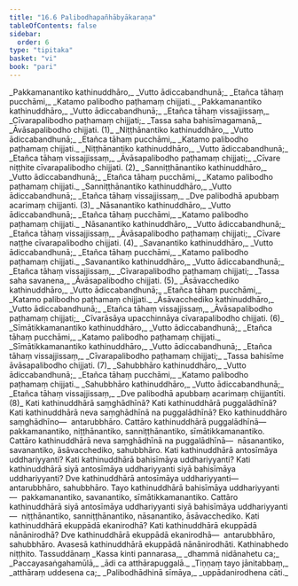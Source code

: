 ```yaml
---
title: "16.6 Palibodhapañhābyākaraṇa"
tableOfContents: false
sidebar:
  order: 6
type: "tipitaka"
basket: "vi"
book: "pari"
---
```



<DynamicBreadcrumb />

<Division number="415" book="pari">

<Paragraph number="1917" type="verses" book="pari">
_Pakkamanantiko kathinuddhāro,_  
_Vutto ādiccabandhunā;_  
_Etañca tāhaṃ pucchāmi,_  
_Katamo palibodho paṭhamaṃ chijjati._  

</Paragraph>

<Paragraph number="1918" type="verses" book="pari">
_Pakkamanantiko kathinuddhāro,_  
_Vutto ādiccabandhunā;_  
_Etañca tāhaṃ vissajjissaṃ,_  
_Cīvarapalibodho paṭhamaṃ chijjati;_  
_Tassa saha bahisīmagamanā,_  
_Āvāsapalibodho chijjati. (1)_  

</Paragraph>

<Paragraph number="1919" type="verses" book="pari">
_Niṭṭhānantiko kathinuddhāro,_  
_Vutto ādiccabandhunā;_  
_Etañca tāhaṃ pucchāmi,_  
_Katamo palibodho paṭhamaṃ chijjati._  

</Paragraph>

<Paragraph number="1920" type="verses" book="pari">
_Niṭṭhānantiko kathinuddhāro,_  
_Vutto ādiccabandhunā;_  
_Etañca tāhaṃ vissajjissaṃ,_  
_Āvāsapalibodho paṭhamaṃ chijjati;_  
_Cīvare niṭṭhite cīvarapalibodho chijjati. (2)_  

</Paragraph>

<Paragraph number="1921" type="verses" book="pari">
_Sanniṭṭhānantiko kathinuddhāro,_  
_Vutto ādiccabandhunā;_  
_Etañca tāhaṃ pucchāmi,_  
_Katamo palibodho paṭhamaṃ chijjati._  

</Paragraph>

<Paragraph number="1922" type="verses" book="pari">
_Sanniṭṭhānantiko kathinuddhāro,_  
_Vutto ādiccabandhunā;_  
_Etañca tāhaṃ vissajjissaṃ,_  
_Dve palibodhā apubbaṃ acarimaṃ chijjanti. (3)_  

</Paragraph>

<Paragraph number="1923" type="verses" book="pari">
_Nāsanantiko kathinuddhāro,_  
_Vutto ādiccabandhunā;_  
_Etañca tāhaṃ pucchāmi,_  
_Katamo palibodho paṭhamaṃ chijjati._  

</Paragraph>

<Paragraph number="1924" type="verses" book="pari">
_Nāsanantiko kathinuddhāro,_  
_Vutto ādiccabandhunā;_  
_Etañca tāhaṃ vissajjissaṃ,_  
_Āvāsapalibodho paṭhamaṃ chijjati;_  
_Cīvare naṭṭhe cīvarapalibodho chijjati. (4)_  

</Paragraph>

<Paragraph number="1925" type="verses" book="pari">
_Savanantiko kathinuddhāro,_  
_Vutto ādiccabandhunā;_  
_Etañca tāhaṃ pucchāmi,_  
_Katamo palibodho paṭhamaṃ chijjati._  

</Paragraph>

<Paragraph number="1926" type="verses" book="pari">
_Savanantiko kathinuddhāro,_  
_Vutto ādiccabandhunā;_  
_Etañca tāhaṃ vissajjissaṃ,_  
_Cīvarapalibodho paṭhamaṃ chijjati;_  
_Tassa saha savanena,_  
_Āvāsapalibodho chijjati. (5)_  

</Paragraph>

<Paragraph number="1927" type="verses" book="pari">
_Āsāvacchediko kathinuddhāro,_  
_Vutto ādiccabandhunā;_  
_Etañca tāhaṃ pucchāmi,_  
_Katamo palibodho paṭhamaṃ chijjati._  

</Paragraph>

<Paragraph number="1928" type="verses" book="pari">
_Āsāvacchediko kathinuddhāro,_  
_Vutto ādiccabandhunā;_  
_Etañca tāhaṃ vissajjissaṃ,_  
_Āvāsapalibodho paṭhamaṃ chijjati;_  
_Cīvarāsāya upacchinnāya cīvarapalibodho chijjati. (6)_  

</Paragraph>

<Paragraph number="1929" type="verses" book="pari">
_Sīmātikkamanantiko kathinuddhāro,_  
_Vutto ādiccabandhunā;_  
_Etañca tāhaṃ pucchāmi,_  
_Katamo palibodho paṭhamaṃ chijjati._  

</Paragraph>

<Paragraph number="1930" type="verses" book="pari">
_Sīmātikkamanantiko kathinuddhāro,_  
_Vutto ādiccabandhunā;_  
_Etañca tāhaṃ vissajjissaṃ,_  
_Cīvarapalibodho paṭhamaṃ chijjati;_  
_Tassa bahisīme āvāsapalibodho chijjati. (7)_  

</Paragraph>

<Paragraph number="1931" type="verses" book="pari">
_Sahubbhāro kathinuddhāro,_  
_Vutto ādiccabandhunā;_  
_Etañca tāhaṃ pucchāmi,_  
_Katamo palibodho paṭhamaṃ chijjati._  

</Paragraph>

<Paragraph number="1932" type="verses" book="pari">
_Sahubbhāro kathinuddhāro,_  
_Vutto ādiccabandhunā;_  
_Etañca tāhaṃ vissajjissaṃ,_  
_Dve palibodhā apubbaṃ acarimaṃ chijjantīti. (8)_  

</Paragraph>

</Division>
<Division number="416" book="pari">

<Paragraph number="1933" book="pari">
Kati kathinuddhārā saṃghādhīnā? Kati kathinuddhārā puggalādhīnā? Kati kathinuddhārā neva saṃghādhīnā na puggalādhīnā? Eko kathinuddhāro saṃghādhīno—  antarubbhāro. Cattāro kathinuddhārā puggalādhīnā—  pakkamanantiko, niṭṭhānantiko, sanniṭṭhānantiko, sīmātikkamanantiko. Cattāro kathinuddhārā neva saṃghādhīnā na puggalādhīnā—  nāsanantiko, savanantiko, āsāvacchediko, sahubbhāro. Kati kathinuddhārā antosīmāya uddhariyyanti? Kati kathinuddhārā bahisīmāya uddhariyyanti? Kati kathinuddhārā siyā antosīmāya uddhariyyanti siyā bahisīmāya uddhariyyanti? Dve kathinuddhārā antosīmāya uddhariyyanti—  antarubbhāro, sahubbhāro. Tayo kathinuddhārā bahisīmāya uddhariyyanti—  pakkamanantiko, savanantiko, sīmātikkamanantiko. Cattāro kathinuddhārā siyā antosīmāya uddhariyyanti siyā bahisīmāya uddhariyyanti—  niṭṭhānantiko, sanniṭṭhānantiko, nāsanantiko, āsāvacchediko.
</Paragraph>

<Paragraph number="1934" book="pari">
Kati kathinuddhārā ekuppādā ekanirodhā? Kati kathinuddhārā ekuppādā nānānirodhā? Dve kathinuddhārā ekuppādā ekanirodhā—  antarubbhāro, sahubbhāro. Avasesā kathinuddhārā ekuppādā nānānirodhāti.

</Paragraph>
</Division>

<Paragraph number="1935" type="center" book="pari">
Kathinabhedo niṭṭhito.



</Paragraph>

<Paragraph number="1936" type="center" book="pari">
Tassuddānaṃ


</Paragraph>

<Paragraph number="1937" type="verses" book="pari">
_Kassa kinti pannarasa,_  
_dhammā nidānahetu ca;_  
_Paccayasaṅgahamūlā,_  
_ādi ca atthārapuggalā._  

</Paragraph>

<Paragraph number="1938" type="verses" book="pari">
_Tiṇṇaṃ tayo jānitabbaṃ,_  
_atthāraṃ uddesena ca;_  
_Palibodhādhinā sīmāya,_  
_uppādanirodhena cāti._
</Paragraph>